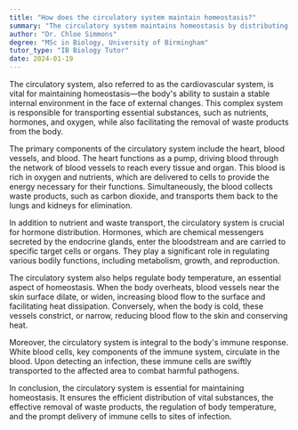 ```yaml
---
title: "How does the circulatory system maintain homeostasis?"
summary: "The circulatory system maintains homeostasis by distributing nutrients, hormones, and oxygen, and removing waste products from the body."
author: "Dr. Chloe Simmons"
degree: "MSc in Biology, University of Birmingham"
tutor_type: "IB Biology Tutor"
date: 2024-01-19
---
```


The circulatory system, also referred to as the cardiovascular system, is vital for maintaining homeostasis—the body's ability to sustain a stable internal environment in the face of external changes. This complex system is responsible for transporting essential substances, such as nutrients, hormones, and oxygen, while also facilitating the removal of waste products from the body.

The primary components of the circulatory system include the heart, blood vessels, and blood. The heart functions as a pump, driving blood through the network of blood vessels to reach every tissue and organ. This blood is rich in oxygen and nutrients, which are delivered to cells to provide the energy necessary for their functions. Simultaneously, the blood collects waste products, such as carbon dioxide, and transports them back to the lungs and kidneys for elimination.

In addition to nutrient and waste transport, the circulatory system is crucial for hormone distribution. Hormones, which are chemical messengers secreted by the endocrine glands, enter the bloodstream and are carried to specific target cells or organs. They play a significant role in regulating various bodily functions, including metabolism, growth, and reproduction.

The circulatory system also helps regulate body temperature, an essential aspect of homeostasis. When the body overheats, blood vessels near the skin surface dilate, or widen, increasing blood flow to the surface and facilitating heat dissipation. Conversely, when the body is cold, these vessels constrict, or narrow, reducing blood flow to the skin and conserving heat.

Moreover, the circulatory system is integral to the body's immune response. White blood cells, key components of the immune system, circulate in the blood. Upon detecting an infection, these immune cells are swiftly transported to the affected area to combat harmful pathogens.

In conclusion, the circulatory system is essential for maintaining homeostasis. It ensures the efficient distribution of vital substances, the effective removal of waste products, the regulation of body temperature, and the prompt delivery of immune cells to sites of infection.
    